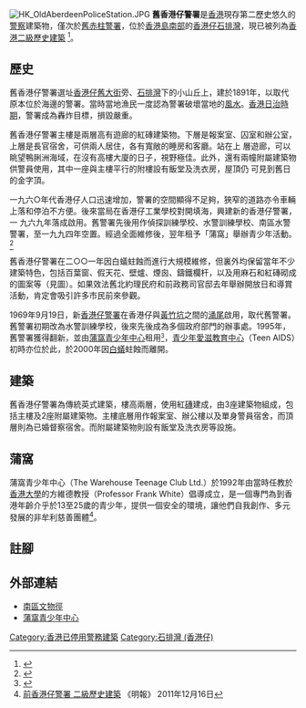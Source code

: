 [[File:HK_OldAberdeenPoliceStation.JPG|thumb]]
'''舊香港仔警署'''是[[香港|香港]]現存第二歷史悠久的[[香港警察|警察]]建築物，僅次於[[舊赤柱警署|舊赤柱警署]]，位於[[香港島|香港島]][[南區_(香港)|南部]]的[[香港仔|香港仔]][[石排灣_(香港仔)|石排灣]]，現已被列為[[香港二級歷史建築|香港二級歷史建築]] <ref name=":0">{{Cite book|title=「1444幢歷史建築物名單和評估結果|last=|first=|publisher=古物諮詢委員會|year=|isbn=|location=|pages=|url=http://www.aab.gov.hk/form/AAB-SM-chi.pdf|access-date=2020-02-17|archive-date=2018-06-18|archive-url=https://web.archive.org/web/20180618060809/http://www.aab.gov.hk/form/AAB-SM-chi.pdf|dead-url=yes}}</ref>。

==歷史==

舊香港仔警署選址[[香港仔舊大街|香港仔舊大街]]旁、[[石排灣_(香港仔)|石排灣]]下的小山丘上，建於1891年，以取代原本位於海邊的警署。當時當地漁民一度認為警署破壞當地的[[風水|風水]]。[[香港日治時期|香港日治時期]]，警署成為轟炸目標，損毀嚴重。

舊香港仔警署主樓是兩層高有遊廊的紅磚建築物。下層是報案室、囚室和辦公室，上層是長官宿舍，可供兩人居住，各有寬敞的睡房和客廳。站在上 層遊廊，可以眺望鴨脷洲海域，在沒有高樓大廈的日子，視野極佳。此外，還有兩幢附屬建築物供警員使用，其中一座與主樓平行的附樓設有飯堂及洗衣房，屋頂仍 可見到舊日的金字頂。

一九六○年代香港仔人口迅速增加，警署的空間顯得不足夠，狹窄的道路亦令車輛上落和停泊不方便。後來當局在香港仔工業學校對開填海，興建新的香港仔警署，一 九六九年落成啟用。舊警署先後用作偵探訓練學校、水警訓練學校、南區水警警署，至一九九四年空置。經過全面維修後，翌年租予「蒲窩」舉辦青少年活動。<ref>{{Cite web |url=http://www.travelqna.org/travel/archives/33057 |title=TravelQnA: 香港仔警署 |access-date=2013-02-15 |archive-date=2016-04-04 |archive-url=https://web.archive.org/web/20160404173842/http://www.travelqna.org/travel/archives/33057 |dead-url=yes }}</ref>

舊香港仔警署在二○○一年因白蟻蛀蝕而進行大規模維修，但裏外均保留當年不少建築特色，包括百葉窗、假天花、壁爐、煙囪、鑄鐵欄杆，以及用麻石和紅磚砌成的圖案等（見圖）。如果效法舊北約理民府和前政務司官邸去年舉辦開放日和導賞活動，肯定會吸引許多市民前來參觀。

1969年9月19日，新[[香港仔警署|香港仔警署]]在香港仔與[[黃竹坑|黃竹坑]]之間的[[涌尾_(香港仔)|涌尾]]啟用，取代舊警署。舊警署初期改為水警訓練學校，後來先後成為多個政府部門的辦事處。1995年，舊警署獲得翻新，並由[[蒲窩青少年中心|蒲窩青少年中心]]租用<small><ref>{{Cite web |url=http://paper.wenweipo.com/2006/05/16/HK0605160020.htm |title=蒲窩原為香港仔警署 |access-date=2008-06-09 |archive-date=2021-02-26 |archive-url=https://web.archive.org/web/20210226205554/http://paper.wenweipo.com/2006/05/16/HK0605160020.htm |dead-url=no }}</ref></small>，[[青少年愛滋教育中心|青少年愛滋教育中心]]（Teen AIDS）初時亦位於此，於2000年因[[白蟻|白蟻]]蛀蝕而離開。

==建築==
舊香港仔警署為傳統英式建築，樓高兩層，使用紅[[磚|磚]]建成，由3座建築物組成，包括主樓及2座附屬建築物。主樓底層用作報案室、辦公樓以及單身警員宿舍，而頂層則為已婚督察宿舍。而附屬建築物則設有飯堂及洗衣房等設施。

==蒲窩==
{{main|蒲窩青少年中心}}
蒲窩青少年中心（The Warehouse Teenage Club Ltd.）於1992年由當時任教於[[香港大學|香港大學]]的方維德教授（Professor Frank White）倡導成立，是一個專門為到香港年齡介乎於13至25歲的青少年，提供一個安全的環境，讓他們自我創作、多元發展的非牟利慈善團體<ref>[http://hk.news.yahoo.com/前香港仔警署-二級歷史建築-211322102.html 前香港仔警署 二級歷史建築] 《明報》 2011年12月16日</ref>。

==註腳==
<div class="references-small">
<references />
</div>

==外部連結==
* [https://web.archive.org/web/20071214171213/http://qcrc.qef.org.hk/webpage/19984196/1/sheritagetrail.html 南區文物徑]
* [https://web.archive.org/web/20080412004016/http://www.warehouse.org.hk/index.htm 蒲窩青少年中心]

{{香港二級歷史建築}}

[[Category:香港已停用警務建築|Category:香港已停用警務建築]]
[[Category:石排灣_(香港仔)|Category:石排灣 (香港仔)]]